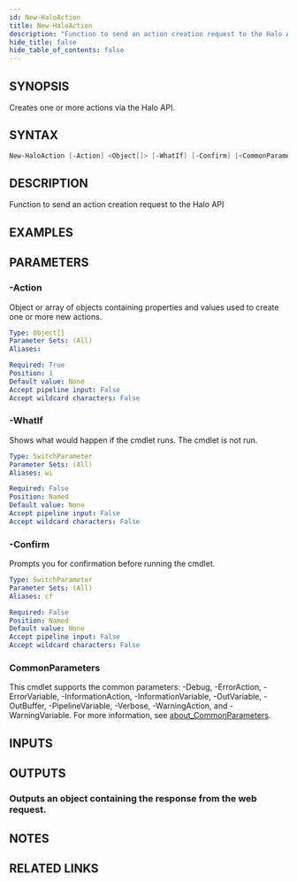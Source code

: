 ```yaml
---
id: New-HaloAction
title: New-HaloAction
description: "Function to send an action creation request to the Halo API"
hide_title: false
hide_table_of_contents: false
---
```


## SYNOPSIS

Creates one or more actions via the Halo API.

## SYNTAX

```powershell
New-HaloAction [-Action] <Object[]> [-WhatIf] [-Confirm] [<CommonParameters>]
```

## DESCRIPTION

Function to send an action creation request to the Halo API

## EXAMPLES

## PARAMETERS

### -Action

Object or array of objects containing properties and values used to create one or more new actions.

```yaml
Type: Object[]
Parameter Sets: (All)
Aliases:

Required: True
Position: 1
Default value: None
Accept pipeline input: False
Accept wildcard characters: False
```

### -WhatIf

Shows what would happen if the cmdlet runs.
The cmdlet is not run.

```yaml
Type: SwitchParameter
Parameter Sets: (All)
Aliases: wi

Required: False
Position: Named
Default value: None
Accept pipeline input: False
Accept wildcard characters: False
```

### -Confirm

Prompts you for confirmation before running the cmdlet.

```yaml
Type: SwitchParameter
Parameter Sets: (All)
Aliases: cf

Required: False
Position: Named
Default value: None
Accept pipeline input: False
Accept wildcard characters: False
```

### CommonParameters

This cmdlet supports the common parameters: -Debug, -ErrorAction, -ErrorVariable, -InformationAction, -InformationVariable, -OutVariable, -OutBuffer, -PipelineVariable, -Verbose, -WarningAction, and -WarningVariable. For more information, see [about_CommonParameters](http://go.microsoft.com/fwlink/?LinkID=113216).

## INPUTS

## OUTPUTS

### Outputs an object containing the response from the web request.

## NOTES

## RELATED LINKS
